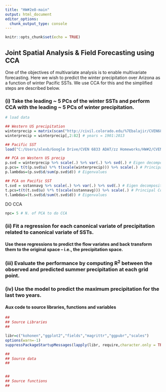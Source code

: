 ```yaml
---
title: "HW#2e8-main"
output: html_document
editor_options: 
  chunk_output_type: console
---
```


```r
knitr::opts_chunk$set(echo = TRUE)

```

## Joint Spatial Analysis & Field Forecasting using CCA

One of the objectives of multivariate analysis is to enable multivariate forecasting. Here we wish to predict the winter precipitation over Arizona as a function of winter Pacific SSTs. We use CCA for this and the simplified steps are described below.

### (i) Take the leading ~ 5 PCs of the winter SSTs and perform CCA with the leading ~ 5 PCs of winter precipitation.

```r
# load data

## Western US precipitation
winterprecip = matrix(scan("http://civil.colorado.edu/%7Ebalajir/CVEN6833/HWs/HW-2-2018/western-US-winterprecip-1901-2014.txt"),ncol=82,byrow=T)
winterprecip = winterprecip[,2:82] # years = 1901:2013

## Pacific SST
load("C:/Users/alexb/Google Drive/CVEN 6833 ADAT/zz Homeworks/HW#2/CVEN6833-HW-2/problem3.RData")

## PCA on Western US precip
p.svd = winterprecip %>% scale(.) %>% var(.) %>% svd(.) # Eigen decomposition
p.pcs= t(t(p.svd$u) %*% t(scale(winterprecip))) %>% scale(.) # Principal Components
p.lambdas=(p.svd$d/sum(p.svd$d)) # Eigenvalues

## PCA on Pacific SST
t.svd = sstannavg %>% scale(.) %>% var(.) %>% svd(.) # Eigen decomposition
t.pcs=t(t(t.svd$u) %*% t(scale(sstannavg))) %>% scale(.) # Principal Components
t.lambdas=(t.svd$d/sum(t.svd$d)) # Eigenvalues
```

DO CCA

```r
npc= 5 # N. of PCA to do CCA

```


### (ii) Fit a regression for each canonical variate of precipitation related to canonical variate of SSTs. 

#### Use these regressions to predict the flow variates and back transform them to the original space – i.e., the precipitation space.

### (iii) Evaluate the performance by computing R^2^ between the observed and predicted summer precipitation at each grid point.

### (iv) Use the model to predict the maximum precipitation for the last two years.




#### Aux code to source libraries, functions and variables

```r
##
## Source Libraries
##

libr=c("kohonen","ggplot2","fields","magrittr","ggpubr","scales")
options(warn=-1)
suppressPackageStartupMessages(lapply(libr, require,character.only = TRUE))

##
## Source data
##


##
## Source functions
## 

```
